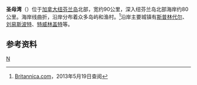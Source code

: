 {{coord|49|45|00|N|54|59|57|W|region:CA_type:waterbody_scale:1000000|display=title}}
'''圣母湾'''（{{lang-en|Notre Dame Bay}}）位于[[加拿大|加拿大]][[纽芬兰岛|纽芬兰岛]]北部，宽约90公里，深入纽芬兰岛北部海岸约80公里。海岸线曲折，沿岸分布着众多岛屿和渔村。<ref>[http://global.britannica.com/EBchecked/topic/1569840/Notre-Dame-Bay Britannica.com]，2013年5月19日查阅</ref>沿岸主要城镇有[[斯普林代尔_(纽芬兰与拉布拉多省)|斯普林代尔]]、[[刘易斯波特_(纽芬兰与拉布拉多省)|刘易斯波特]]、[[特威林盖特|特威林盖特]]等。
==参考资料==
{{reflist}}

[[Category:加拿大海湾|N]]
